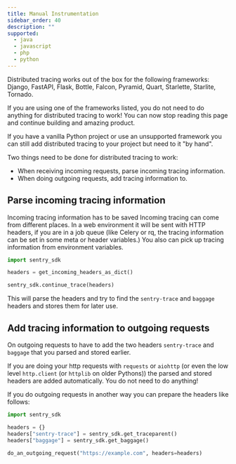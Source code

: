 ```yaml
---
title: Manual Instrumentation
sidebar_order: 40
description: ""
supported:
  - java
  - javascript
  - php
  - python
---
```


Distributed tracing works out of the box for the following frameworks: Django, FastAPI, Flask, Bottle, Falcon, Pyramid, Quart, Starlette, Starlite, Tornado.

If you are using one of the frameworks listed, you do not need to do anything for distributed tracing to work! You can now stop reading this page and continue building and amazing product.

If you have a vanilla Python project or use an unsupported framework you can still add distributed tracing to your project but need to it "by hand".

Two things need to be done for distributed tracing to work:

- When receiving incoming requests, parse incoming tracing information.
- When doing outgoing requests, add tracing information to.

## Parse incoming tracing information

Incoming tracing information has to be saved
Incoming tracing can come from different places. In a web environment it will be sent with HTTP headers, if you are in a job queue (like Celery or rq, the tracing information can be set in some meta or header variables.) You also can pick up tracing information from environment variables.

```python
import sentry_sdk

headers = get_incoming_headers_as_dict()

sentry_sdk.continue_trace(headers)
```

This will parse the headers and try to find the `sentry-trace` and `baggage` headers and stores them for later use.

## Add tracing information to outgoing requests

On outgoing requests to have to add the two headers `sentry-trace` and `baggage` that you parsed and stored earlier.

If you are doing your http requests with `requests` or `aiohttp` (or even the low level `http.client` (or `httplib` on older Pythons)) the parsed and stored headers are added automatically. You do not need to do anything!

If you do outgoing requests in another way you can prepare the headers like follows:

```python
import sentry_sdk

headers = {}
headers["sentry-trace"] = sentry_sdk.get_traceparent()
headers["baggage"] = sentry_sdk.get_baggage()

do_an_outgoing_request("https://example.com", headers=headers)
```
